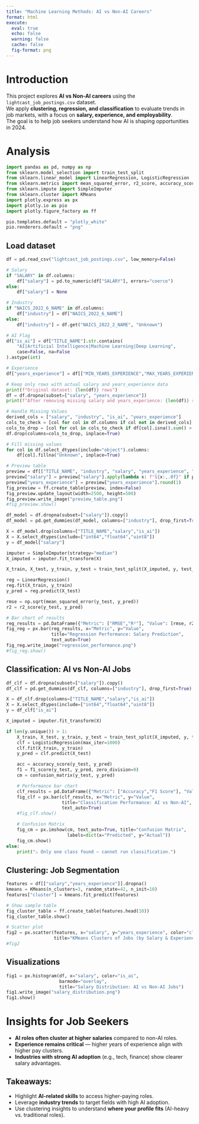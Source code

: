 ```yaml
---
title: "Machine Learning Methods: AI vs Non-AI Careers"
format: html
execute:
  eval: true
  echo: false
  warning: false
  cache: false
  fig-format: png
---
```


# Introduction

This project explores **AI vs Non-AI careers** using the `lightcast_job_postings.csv` dataset.  
We apply **clustering, regression, and classification** to evaluate trends in job markets, with a focus on **salary, experience, and employability**.  
The goal is to help job seekers understand how AI is shaping opportunities in 2024.

# Analysis

```python
import pandas as pd, numpy as np
from sklearn.model_selection import train_test_split
from sklearn.linear_model import LinearRegression, LogisticRegression
from sklearn.metrics import mean_squared_error, r2_score, accuracy_score, f1_score, confusion_matrix
from sklearn.impute import SimpleImputer
from sklearn.cluster import KMeans
import plotly.express as px
import plotly.io as pio
import plotly.figure_factory as ff

pio.templates.default = "plotly_white"
pio.renderers.default = "png"
```

## Load dataset

```python
df = pd.read_csv("lightcast_job_postings.csv", low_memory=False)

# Salary
if "SALARY" in df.columns:
    df["salary"] = pd.to_numeric(df["SALARY"], errors="coerce")
else:
    df["salary"] = None

# Industry
if "NAICS_2022_6_NAME" in df.columns:
    df["industry"] = df["NAICS_2022_6_NAME"]
else:
    df["industry"] = df.get("NAICS_2022_2_NAME", "Unknown")

# AI Flag
df["is_ai"] = df["TITLE_NAME"].str.contains(
    "AI|Artificial Intelligence|Machine Learning|Deep Learning",
    case=False, na=False
).astype(int)

# Experience
df["years_experience"] = df[["MIN_YEARS_EXPERIENCE","MAX_YEARS_EXPERIENCE"]].mean(axis=1)

# Keep only rows with actual salary and years_experience data
print(f"Original dataset: {len(df)} rows")
df = df.dropna(subset=["salary", "years_experience"])
print(f"After removing missing salary and years_experience: {len(df)} rows")

# Handle Missing Values
derived_cols = ["salary", "industry", "is_ai", "years_experience"]
cols_to_check = [col for col in df.columns if col not in derived_cols]
cols_to_drop = [col for col in cols_to_check if df[col].isna().sum() > len(df) * 0.5]
df.drop(columns=cols_to_drop, inplace=True)

# Fill missing values
for col in df.select_dtypes(include="object").columns:
    df[col].fillna("Unknown", inplace=True)

# Preview table
preview = df[["TITLE_NAME", "industry", "salary", "years_experience", "is_ai"]].head(10).copy()
preview["salary"] = preview["salary"].apply(lambda x: f"${x:,.0f}" if pd.notna(x) else "")
preview["years_experience"] = preview["years_experience"].round(1)
fig_preview = ff.create_table(preview, index=False)
fig_preview.update_layout(width=2500, height=500)
fig_preview.write_image("preview_table.png") 
#fig_preview.show()

```

<!-- ## Regression: Salary Prediction -->

```python
df_model = df.dropna(subset=["salary"]).copy()
df_model = pd.get_dummies(df_model, columns=["industry"], drop_first=True)

X = df_model.drop(columns=["TITLE_NAME","salary","is_ai"])
X = X.select_dtypes(include=["int64","float64","uint8"])
y = df_model["salary"]

imputer = SimpleImputer(strategy="median")
X_imputed = imputer.fit_transform(X)

X_train, X_test, y_train, y_test = train_test_split(X_imputed, y, test_size=0.3, random_state=42)

reg = LinearRegression()
reg.fit(X_train, y_train)
y_pred = reg.predict(X_test)

rmse = np.sqrt(mean_squared_error(y_test, y_pred))
r2 = r2_score(y_test, y_pred)

# Bar chart of results
reg_results = pd.DataFrame({"Metric": ["RMSE","R²"], "Value": [rmse, r2]})
fig_reg = px.bar(reg_results, x="Metric", y="Value",
                 title="Regression Performance: Salary Prediction",
                 text_auto=True)
fig_reg.write_image("regression_performance.png") 
#fig_reg.show()
```

## Classification: AI vs Non-AI Jobs

```python
df_clf = df.dropna(subset=["salary"]).copy()
df_clf = pd.get_dummies(df_clf, columns=["industry"], drop_first=True)

X = df_clf.drop(columns=["TITLE_NAME","salary","is_ai"])
X = X.select_dtypes(include=["int64","float64","uint8"])
y = df_clf["is_ai"]

X_imputed = imputer.fit_transform(X)

if len(y.unique()) > 1:
    X_train, X_test, y_train, y_test = train_test_split(X_imputed, y, test_size=0.3, random_state=42)
    clf = LogisticRegression(max_iter=1000)
    clf.fit(X_train, y_train)
    y_pred = clf.predict(X_test)

    acc = accuracy_score(y_test, y_pred)
    f1 = f1_score(y_test, y_pred, zero_division=0)
    cm = confusion_matrix(y_test, y_pred)

    # Performance bar chart
    clf_results = pd.DataFrame({"Metric": ["Accuracy","F1 Score"], "Value": [acc, f1]})
    fig_clf = px.bar(clf_results, x="Metric", y="Value",
                     title="Classification Performance: AI vs Non-AI",
                     text_auto=True)
    #fig_clf.show()

    # Confusion Matrix
    fig_cm = px.imshow(cm, text_auto=True, title="Confusion Matrix",
                       labels=dict(x="Predicted", y="Actual"))
    fig_cm.show()
else:
    print("⚠️ Only one class found — cannot run classification.")
```
## Clustering: Job Segmentation

```python
features = df[["salary","years_experience"]].dropna()
kmeans = KMeans(n_clusters=3, random_state=42, n_init=10)
features["cluster"] = kmeans.fit_predict(features)

# Show sample table
fig_cluster_table = ff.create_table(features.head(10))
fig_cluster_table.show()

# Scatter plot
fig2 = px.scatter(features, x="salary", y="years_experience", color="cluster",
                  title="KMeans Clusters of Jobs (by Salary & Experience)")
#fig2
```

## Visualizations

```python
fig1 = px.histogram(df, x="salary", color="is_ai",
                    barmode="overlay",
                    title="Salary Distribution: AI vs Non-AI Jobs")
fig1.write_image("salary_distribution.png")
fig1.show()
```

# Insights for Job Seekers

- **AI roles often cluster at higher salaries** compared to non-AI roles.  
- **Experience remains critical** — higher years of experience align with higher pay clusters.  
- **Industries with strong AI adoption** (e.g., tech, finance) show clearer salary advantages.  

## Takeaways:
- Highlight **AI-related skills** to access higher-paying roles.  
- Leverage **industry trends** to target fields with high AI adoption.  
- Use clustering insights to understand **where your profile fits** (AI-heavy vs. traditional roles).  

